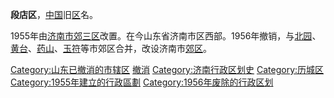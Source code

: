 '''段店区'''，[[中国|中国]]旧[[市辖区|区]]名。

1955年由[[济南市|济南市]][[郊三区|郊三区]]改置。在今山东省济南市区西部。1956年撤销，与[[北园区|北园]]、[[黄台区|黄台]]、[[药山区|药山]]、[[玉符区|玉符]]等市郊区合并，改设济南市[[郊区_(济南市)|郊区]]。

{{中华人民共和国行政区划小作品}}
[[Category:山东已撤消的市辖区|Category:山东已撤消的市辖区]] 
[[Category:济南市辖区|撤消]]
[[Category:济南行政区划史|Category:济南行政区划史]]
[[Category:历城区|Category:历城区]] 
[[Category:1955年建立的行政區劃|Category:1955年建立的行政區劃]]
[[Category:1956年废除的行政区划|Category:1956年废除的行政区划]]